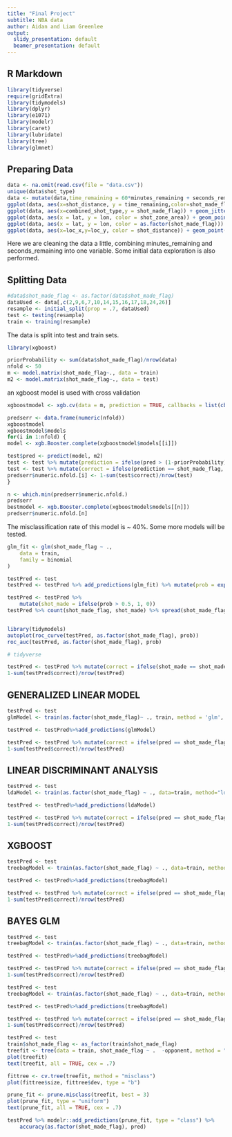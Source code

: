 ```yaml
---
title: "Final Project"
subtitle: NBA data
author: Aidan and Liam Greenlee
output:
  slidy_presentation: default
  beamer_presentation: default
---
```


## R Markdown

```r
library(tidyverse)
require(gridExtra)
library(tidymodels)
library(dplyr)
library(e1071)
library(modelr)
library(caret)
library(lubridate)
library(tree)
library(glmnet)
```

## Preparing Data
```r
data <- na.omit(read.csv(file = "data.csv"))
unique(data$shot_type)
data <- mutate(data,time_remaining = 60*minutes_remaining + seconds_remaining)
ggplot(data, aes(x=shot_distance, y = time_remaining,color=shot_made_flag))+geom_point()
ggplot(data, aes(x=combined_shot_type,y = shot_made_flag)) + geom_jitter()
ggplot(data, aes(x = lat, y = lon, color = shot_zone_area)) + geom_point() + coord_fixed(ratio = 1)# + theme(legend.position = "none")
ggplot(data, aes(x = lat, y = lon, color = as.factor(shot_made_flag))) + geom_point() + coord_fixed(ratio = 1)# + theme(legend.position = "none")
ggplot(data, aes(x=loc_x,y=loc_y, color = shot_distance)) + geom_point() + coord_fixed(ratio = 1) + scale_colour_gradientn(colours=rainbow(100))
```

Here we are cleaning the data a little, combining minutes_remaining and seconds_remaining into one variable.
Some initial data exploration is also performed.


## Splitting Data
```r

#data$shot_made_flag <- as.factor(data$shot_made_flag)
dataUsed <- data[,c(2,9,6,7,10,14,15,16,17,18,24,26)]
resample <- initial_split(prop = .7, dataUsed)
test <- testing(resample)
train <- training(resample)
```

The data is split into test and train sets.



```r
library(xgboost)

priorProbability <- sum(data$shot_made_flag)/nrow(data)
nfold <- 50
m <- model.matrix(shot_made_flag~., data = train)
m2 <- model.matrix(shot_made_flag~., data = test)
```

an xgboost model is used with cross validation

```r
xgboostmodel <- xgb.cv(data = m, prediction = TRUE, callbacks = list(cb.cv.predict(save_models = TRUE)), label = train$shot_made_flag, nfold = nfold, nrounds = 1000, verbose = 1, objective = "binary:logistic", early_stopping_rounds = 10)
```
```r
predserr <- data.frame(numeric(nfold))
xgboostmodel
xgboostmodel$models
for(i in 1:nfold) { 
model <- xgb.Booster.complete(xgboostmodel$models[[i]])

test$pred <- predict(model, m2)
test <- test %>% mutate(prediction = ifelse(pred > (1-priorProbability), 1, 0))
test <- test %>% mutate(correct = ifelse(prediction == shot_made_flag, 1, 0))
predserr$numeric.nfold.[i] <- 1-sum(test$correct)/nrow(test)
}

n <- which.min(predserr$numeric.nfold.)
predserr
bestmodel <- xgb.Booster.complete(xgboostmodel$models[[n]])
predserr$numeric.nfold.[n]
```

The misclassification rate of this model is ~ 40%.
Some more models will be tested.

```r
glm_fit <- glm(shot_made_flag ~ .,
    data = train,
    family = binomial
)
```

```r
testPred <- test
testPred <- testPred %>% add_predictions(glm_fit) %>% mutate(prob = exp(pred)/ (1 + exp(pred)))

testPred <- testPred %>% 
    mutate(shot_made = ifelse(prob > 0.5, 1, 0))
testPred %>% count(shot_made_flag, shot_made) %>% spread(shot_made_flag, n)


library(tidymodels)
autoplot(roc_curve(testPred, as.factor(shot_made_flag), prob))
roc_auc(testPred, as.factor(shot_made_flag), prob)

# tidyverse

testPred <- testPred %>% mutate(correct = ifelse(shot_made == shot_made_flag, 1, 0))
1-sum(testPred$correct)/nrow(testPred)
```
## GENERALIZED LINEAR MODEL
```r
testPred <- test
glmModel <- train(as.factor(shot_made_flag)~ ., train, method = 'glm', family = binomial, trControl = trainControl(method = 'cv', number = 5))

testPred <- testPred%>%add_predictions(glmModel)

testPred <- testPred %>% mutate(correct = ifelse(pred == shot_made_flag, 1, 0))
1-sum(testPred$correct)/nrow(testPred)

```
## LINEAR DISCRIMINANT ANALYSIS
```r
testPred <- test
ldaModel <- train(as.factor(shot_made_flag) ~ ., data=train, method="lda", trControl = trainControl(method = "cv", number = 5))

testPred <- testPred%>%add_predictions(ldaModel)

testPred <- testPred %>% mutate(correct = ifelse(pred == shot_made_flag, 1, 0))
1-sum(testPred$correct)/nrow(testPred)
```
## XGBOOST
```r
testPred <- test
treebagModel <- train(as.factor(shot_made_flag) ~ ., data=train, method="xgbDART", trControl = trainControl(method = "cv",number = 5))

testPred <- testPred%>%add_predictions(treebagModel)

testPred <- testPred %>% mutate(correct = ifelse(pred == shot_made_flag, 1, 0))
1-sum(testPred$correct)/nrow(testPred)
```
## BAYES GLM
```r
testPred <- test
treebagModel <- train(as.factor(shot_made_flag) ~ ., data=train, method="bayesglm", trControl = trainControl(method = "cv",number = 5))

testPred <- testPred%>%add_predictions(treebagModel)

testPred <- testPred %>% mutate(correct = ifelse(pred == shot_made_flag, 1, 0))
1-sum(testPred$correct)/nrow(testPred)
```
```r
testPred <- test
treebagModel <- train(as.factor(shot_made_flag) ~ ., data=train, method="nnet", trControl = trainControl(method = "cv",number = 5))

testPred <- testPred%>%add_predictions(treebagModel)

testPred <- testPred %>% mutate(correct = ifelse(pred == shot_made_flag, 1, 0))
1-sum(testPred$correct)/nrow(testPred)
```

```r
testPred <- test
train$shot_made_flag <- as_factor(train$shot_made_flag)
treefit <- tree(data = train, shot_made_flag ~ .  -opponent, method = "misclass")
plot(treefit)
text(treefit, all = TRUE, cex = .7)
```


```r
fittree <- cv.tree(treefit, method = "misclass")
plot(fittree$size, fittree$dev, type = "b")

prune_fit <- prune.misclass(treefit, best = 3)
plot(prune_fit, type = "uniform")
text(prune_fit, all = TRUE, cex = .7)

testPred %>% modelr::add_predictions(prune_fit, type = "class") %>%
    accuracy(as.factor(shot_made_flag), pred)
```